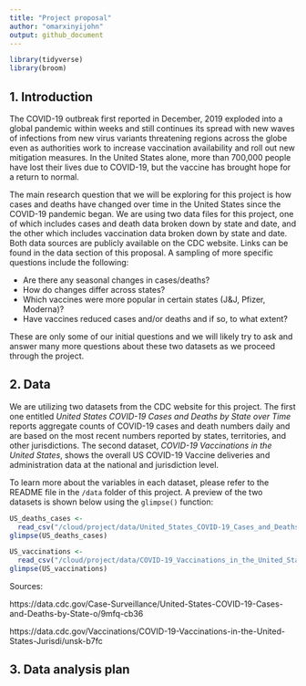 ```yaml
---
title: "Project proposal"
author: "omarxinyijohn"
output: github_document
---
```


```r
library(tidyverse)
library(broom)
```

## 1. Introduction

The COVID-19 outbreak first reported in December, 2019 exploded into a global pandemic within weeks and still continues its spread with new waves of infections from new virus variants threatening regions across the globe even as authorities work to increase vaccination availability and roll out new mitigation measures. In the United States alone, more than 700,000 people have lost their lives due to COVID-19, but the vaccine has brought hope for a return to normal. 

The main research question that we will be exploring for this project is how cases and deaths have changed over time in the United States since the COVID-19 pandemic began. We are using two data files for this project, one of which includes cases and death data broken down by state and date, and the other which includes vaccination data broken down by state and date. Both data sources are publicly available on the CDC website. Links can be found in the data section of this proposal. A sampling of more specific questions include the following:

- Are there any seasonal changes in cases/deaths?
- How do changes differ across states?
- Which vaccines were more popular in certain states (J&J, Pfizer, Moderna)?
- Have vaccines reduced cases and/or deaths and if so, to what extent?

These are only some of our initial questions and we will likely try to ask and answer many more questions about these two datasets as we proceed through the project.

## 2. Data

We are utilizing two datasets from the CDC website for this project. The first one entitled _United States COVID-19 Cases and Deaths by State over Time_ reports aggregate counts of COVID-19 cases and death numbers daily and are based on the most recent numbers reported by states, territories, and other jurisdictions. The second dataset, _COVID-19 Vaccinations in the United States_, shows the overall US COVID-19 Vaccine deliveries and administration data at the national and jurisdiction level.

To learn more about the variables in each dataset, please refer to the README file in the `/data` folder of this project. A preview of the two datasets is shown below using the `glimpse()` function:

```r
US_deaths_cases <- 
  read_csv("/cloud/project/data/United_States_COVID-19_Cases_and_Deaths_by_State_over_Time.csv")
glimpse(US_deaths_cases)
```

```r
US_vaccinations <- 
  read_csv("/cloud/project/data/COVID-19_Vaccinations_in_the_United_States_Jurisdiction.csv")
glimpse(US_vaccinations)
```

Sources:

https://data.cdc.gov/Case-Surveillance/United-States-COVID-19-Cases-and-Deaths-by-State-o/9mfq-cb36

https://data.cdc.gov/Vaccinations/COVID-19-Vaccinations-in-the-United-States-Jurisdi/unsk-b7fc

## 3. Data analysis plan



